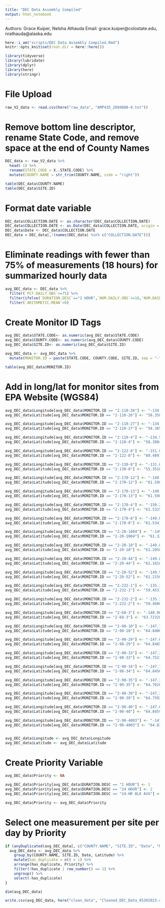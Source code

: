 ---
title: "DEC Data Assembly Compiled"
output: html_notebook
---
Authors: Grace Kuiper, Nelsha Athauda
Email: grace.kuiper@colostate.edu, nrathauda@alaska.edu


```{r Here, include=FALSE, message=F}
here::i_am("scripts/DEC Data Assembly Compiled.Rmd")
knitr::opts_knit$set(root.dir = here::here())
```

```{r Libraries}
library(tidyverse)
library(lubridate)
library(dplyr)
library(here)
library(stringr)
```

# File Upload
```{r Read Data}
raw_V2_data <- read.csv(here("raw_data", "AMP435_2094888-0.txt"))
```

# Remove bottom line descriptor, rename State Code, and remove space at the end of County Names
```{r}
DEC_data <- raw_V2_data %>%
  head(-1) %>%
  rename(STATE.CODE = X..STATE.CODE) %>%
  mutate(COUNTY.NAME = str_trim(COUNTY.NAME, side = "right")) 

table(DEC_data$COUNTY.NAME)
table(DEC_data$SITE.ID)
```
# Format date variable
```{r}
DEC_data$COLLECTION.DATE <- as.character(DEC_data$COLLECTION.DATE)
DEC_data$COLLECTION.DATE <- as.Date(DEC_data$COLLECTION.DATE, origin = "20000101", tryFormats = c("%Y%m%d"))
DEC_data$Date <- DEC_data$COLLECTION.DATE
DEC_data = DEC_data[,!(names(DEC_data) %in% c("COLLECTION.DATE"))]
```

# Eliminate readings with fewer than 75% of measurements (18 hours) for summarized hourly data
```{r}
avg_DEC_data <- DEC_data %>%
  filter(`PCT.DAILY.OBS`>=75) %>%
  filter(ifelse(`DURATION.DESC`=="1 HOUR",`NUM.DAILY.OBS`>=18,`NUM.DAILY.OBS`>0)) %>%
  filter(`ARITHMETIC.MEAN`>0)
```

# Create Monitor ID Tags
```{r}
avg_DEC_data$STATE.CODE<- as.numeric(avg_DEC_data$STATE.CODE)
avg_DEC_data$COUNTY.CODE<- as.numeric(avg_DEC_data$COUNTY.CODE)
avg_DEC_data$SITE.ID<- as.numeric(avg_DEC_data$SITE.ID)

avg_DEC_data <- avg_DEC_data %>%
  mutate(MONITOR.ID = paste(STATE.CODE, COUNTY.CODE, SITE.ID, sep = "-"))

table(avg_DEC_data$MONITOR.ID)
```

# Add in long/lat for monitor sites from EPA Website (WGS84)
```{r}
avg_DEC_data$Longitude[avg_DEC_data$MONITOR.ID == "2-110-26"] <- "-134.510427" 
avg_DEC_data$Latitude[avg_DEC_data$MONITOR.ID == "2-110-26"] <- "58.358875"

avg_DEC_data$Longitude[avg_DEC_data$MONITOR.ID == "2-110-27"] <- "-134.516499" 
avg_DEC_data$Latitude[avg_DEC_data$MONITOR.ID == "2-110-27"] <- "58.365508"

avg_DEC_data$Longitude[avg_DEC_data$MONITOR.ID == "2-110-4"] <- "-134.567237"
avg_DEC_data$Latitude[avg_DEC_data$MONITOR.ID == "2-110-4"] <- "58.388497"

avg_DEC_data$Longitude[avg_DEC_data$MONITOR.ID == "2-122-8"] <- "-151.069300"
avg_DEC_data$Latitude[avg_DEC_data$MONITOR.ID == "2-122-8"] <- "60.489167"

avg_DEC_data$Longitude[avg_DEC_data$MONITOR.ID == "2-130-8"] <- "-131.650019"
avg_DEC_data$Latitude[avg_DEC_data$MONITOR.ID == "2-130-8"] <- "55.351043"

avg_DEC_data$Longitude[avg_DEC_data$MONITOR.ID == "2-170-12"] <- "-149.106220" 
avg_DEC_data$Latitude[avg_DEC_data$MONITOR.ID == "2-170-12"] <- "61.598898"

avg_DEC_data$Longitude[avg_DEC_data$MONITOR.ID == "2-170-13"] <- "-149.455255" 
avg_DEC_data$Latitude[avg_DEC_data$MONITOR.ID == "2-170-13"] <- "61.598796"

avg_DEC_data$Longitude[avg_DEC_data$MONITOR.ID == "2-170-4"] <- "-150.252229" 
avg_DEC_data$Latitude[avg_DEC_data$MONITOR.ID == "2-170-4"] <- "61.532508"

avg_DEC_data$Longitude[avg_DEC_data$MONITOR.ID == "2-170-8"] <- "-149.031655" 
avg_DEC_data$Latitude[avg_DEC_data$MONITOR.ID == "2-170-8"] <- "61.534163"

avg_DEC_data$Longitude[avg_DEC_data$MONITOR.ID == "2-20-1004"] <- "-149.569707" 
avg_DEC_data$Latitude[avg_DEC_data$MONITOR.ID == "2-20-1004"] <- "61.326700"

avg_DEC_data$Longitude[avg_DEC_data$MONITOR.ID == "2-20-18"] <- "-149.824602" 
avg_DEC_data$Latitude[avg_DEC_data$MONITOR.ID == "2-20-18"] <- "61.205861"

avg_DEC_data$Longitude[avg_DEC_data$MONITOR.ID == "2-20-44"] <- "-149.817389" 
avg_DEC_data$Latitude[avg_DEC_data$MONITOR.ID == "2-20-44"] <- "61.181083"

avg_DEC_data$Longitude[avg_DEC_data$MONITOR.ID == "2-20-52"] <- "-149.903111" 
avg_DEC_data$Latitude[avg_DEC_data$MONITOR.ID == "2-20-52"] <- "61.215027"

avg_DEC_data$Longitude[avg_DEC_data$MONITOR.ID == "2-232-1"] <- "-135.321250" 
avg_DEC_data$Latitude[avg_DEC_data$MONITOR.ID == "2-232-1"] <- "59.453150"

avg_DEC_data$Longitude[avg_DEC_data$MONITOR.ID == "2-232-2"] <- "-135.310530" 
avg_DEC_data$Latitude[avg_DEC_data$MONITOR.ID == "2-232-2"] <- "59.460080"

avg_DEC_data$Longitude[avg_DEC_data$MONITOR.ID == "2-68-3"] <- "-148.967600" 
avg_DEC_data$Latitude[avg_DEC_data$MONITOR.ID == "2-68-3"] <- "63.723200"

avg_DEC_data$Longitude[avg_DEC_data$MONITOR.ID == "2-90-10"] <- "-147.722461"
avg_DEC_data$Latitude[avg_DEC_data$MONITOR.ID == "2-90-10"] <- "64.840672"

avg_DEC_data$Longitude[avg_DEC_data$MONITOR.ID == "2-90-29"] <- "-147.692461"
avg_DEC_data$Latitude[avg_DEC_data$MONITOR.ID == "2-90-29"] <- "64.846506"

avg_DEC_data$Longitude[avg_DEC_data$MONITOR.ID == "2-90-33"] <- "-147.347208" 
avg_DEC_data$Latitude[avg_DEC_data$MONITOR.ID == "2-90-33"] <- "64.752336"

avg_DEC_data$Longitude[avg_DEC_data$MONITOR.ID == "2-90-34"] <- "-147.727413" 
avg_DEC_data$Latitude[avg_DEC_data$MONITOR.ID == "2-90-34"] <- "64.845690"

avg_DEC_data$Longitude[avg_DEC_data$MONITOR.ID == "2-90-35"] <- "-147.310279"
avg_DEC_data$Latitude[avg_DEC_data$MONITOR.ID == "2-90-35"] <- "64.762641"

avg_DEC_data$Longitude[avg_DEC_data$MONITOR.ID == "2-90-39"] <- "-147.372278" 
avg_DEC_data$Latitude[avg_DEC_data$MONITOR.ID == "2-90-39"] <- "64.759289"

avg_DEC_data$Longitude[avg_DEC_data$MONITOR.ID == "2-90-40"] <- "-147.693270" 
avg_DEC_data$Latitude[avg_DEC_data$MONITOR.ID == "2-90-40"] <- "64.845930"

avg_DEC_data$Longitude[avg_DEC_data$MONITOR.ID == "2-90-4003"] <- "-147.872000" 
avg_DEC_data$Latitude[avg_DEC_data$MONITOR.ID == "2-90-4003"] <- "64.839130"


avg_DEC_data$Longitude <- avg_DEC_data$Longitude
avg_DEC_data$Latitude <- avg_DEC_data$Latitude
```

# Create Priority Variable
```{r}
avg_DEC_data$Priority <- NA

avg_DEC_data$Priority[avg_DEC_data$DURATION.DESC == "1 HOUR"] <- 1
avg_DEC_data$Priority[avg_DEC_data$DURATION.DESC == "24 HOUR"] <- 2
avg_DEC_data$Priority[avg_DEC_data$DURATION.DESC == "24-HR BLK AVG"] <- 3

avg_DEC_data$Priority <- avg_DEC_data$Priority
```

# Select one measurement per site per day by Priority
```{r}
if (anyDuplicated(avg_DEC_data[, c("COUNTY.NAME", "SITE.ID", "Date", "MONITOR.ID")])) {
  avg_DEC_data <- avg_DEC_data %>%
    group_by(COUNTY.NAME, SITE.ID, Date, Latitude) %>%
    mutate(has_duplicate = n() > 1) %>%
    arrange(has_duplicate, Priority) %>%
    filter(!has_duplicate | row_number() == 1) %>%
    ungroup() %>%
    select(-has_duplicate)
}

dim(avg_DEC_data)
```

```{r}
write.csv(avg_DEC_data, here("clean_data", "Cleaned_DEC_Data_05302023.csv"))
```



